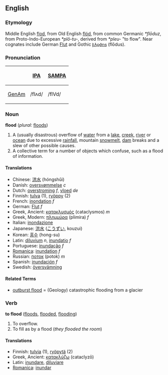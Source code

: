 ==English==
===Etymology===
Middle English [[flod]], from Old English [[flod|flód]], from common Germanic ''*flōduz'', from Proto-Indo-European ''*plō-tu-'', derived from ''*pleu-'' "to flow". Near cognates include German [[Flut]] and Gothic [[𐍆𐌻𐍉𐌳𐌿𐍃]] (flōdus).  

===Pronunciation===
{| border=1 cellpadding=5
! !! [[w:IPA|IPA]] !! [[w:SAMPA|SAMPA]]
|-
! [[GenAm]]
| /flʌd/ || /flVd/
|}


===Noun===
'''flood''' (''plural:'' [[floods]])

#A (usually disastrous) overflow of [[water]] from a [[lake]], [[creek]], [[river]] or [[ocean]] due to excessive [[rain]]fall, mountain [[snowmelt]], [[dam]] breaks and a slew of other possible causes.
#A collective term for a number of objects which confuse, such as a flood of information.

====Translations====
*Chinese: [[洪水]] (hóngshǔi)
*Danish: [[oversvømmelse]] ''c''
*Dutch: [[overstroming]] ''f'', [[vloed]] ''de''
*Finnish: [[tulva]] (1), [[ryöppy]] (2)
*French: [[inondation]] ''f''
*German: [[Flut]] ''f''
*Greek, Ancient: [[κατακλυσμός]] (cataclysmos) ''m''
*Greek, Modern: [[πλημμύρα]] (plimira) ''f''
*Italian: [[inondazione]]
*Japanese: [[洪水]] ([[こうずい]], kouzui)
*Korean: [[홍수]] (hong-su)
*Latin: [[diluvium]] ''n'', [[inundatio]] ''f''
*Portuguese: [[inundação]] ''f''
*[[Romanica]]: [[inundation]] ''f''
*Russian: [[поток]] (potok) ''m'' 
*Spanish: [[inundación]] ''f''
*Swedish: [[översvämning]]

====Related Terms====
*[[outburst flood]] = (Geology) catastrophic flooding from a glacier

===Verb===
'''to flood''' ([[floods]], [[flooded]], [[flooding]])

#To overflow.
#To fill as by a flood (''they flooded the room'')

====Translations====
*Finnish: [[tulvia]] (1), [[ryöpytä]] (2)
*Greek, Ancient: [[κατακλύζω]] (cataclyzō)
*Latin: [[inundare]], [[diluviare]]
*[[Romanica]]: [[inundar]]